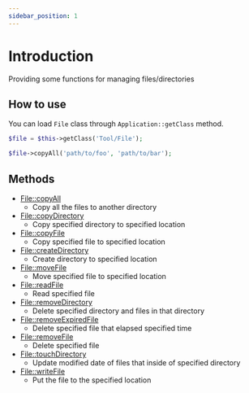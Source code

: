 ```yaml
---
sidebar_position: 1
---
```


# Introduction

Providing some functions for managing files/directories

## How to use

You can load `File` class through `Application::getClass` method.

```php title="Controller"
$file = $this->getClass('Tool/File');

$file->copyAll('path/to/foo', 'path/to/bar');
```


## Methods

* [File::copyAll](/docs/fegg/library/file/methods/copyall)
  * Copy all the files to another directory
* [File::copyDirectory](/docs/fegg/library/file/methods/copydirectory)
  * Copy specified directory to specified location
* [File::copyFile](/docs/fegg/library/file/methods/copyfile)
  * Copy specified file to specified location
* [File::createDirectory](/docs/fegg/library/file/methods/createdirectory)
  * Create directory to specified location
* [File::moveFile](/docs/fegg/library/file/methods/movefile)
  * Move specified file to specified location
* [File::readFile](/docs/fegg/library/file/methods/readfile)
  * Read specified file
* [File::removeDirectory](/docs/fegg/library/file/methods/removedirectory)
  * Delete specified directory and files in that directory
* [File::removeExpiredFile](/docs/fegg/library/file/methods/removeexpiredfile)
  * Delete specified file that elapsed specified time
* [File::removeFile](/docs/fegg/library/file/methods/removefile)
  * Delete specified file
* [File::touchDirectory](/docs/fegg/library/file/methods/touchdirectory)
  * Update modified date of files that inside of specified directory
* [File::writeFile](/docs/fegg/library/file/methods/writefile)
  * Put the file to the specified location